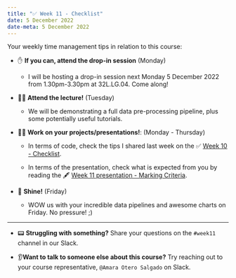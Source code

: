 ---
title: "✅ Week 11 - Checklist"
date: 5 December 2022
date-meta: 5 December 2022
---

Your weekly time management tips in relation to this course:

- ✋ **If you can, attend the drop-in session** (Monday)

    - I will be hosting a drop-in session next Monday 5 December 2022 from 1.30pm-3.30pm at 32L.LG.04. Come along!

- 🧑‍🏫 **Attend the lecture!** (Tuesday)

    - We will be demonstrating a full data pre-processing pipeline, plus some potentially useful tutorials.

- 🧑‍💻 **Work on your projects/presentations!**:  (Monday - Thursday) 

    - In terms of code, check the tips I shared last week on the ✅ [Week 10 - Checklist](/weeks/week10/checklist.qmd).

    - In terms of the presentation, check what is expected from you by reading the 🖋️ [Week 11 presentation - Marking Criteria](/main/assessments.html#week-11-presentation---marking-criteria).

- 🌟 **Shine!** (Friday)

    - WOW us with your incredible data pipelines and awesome charts on Friday. No pressure! ;)

------------

- 📟 **Struggling with something?** Share your questions on the `#week11` channel in our Slack.

- 👂**Want to talk to someone else about this course?** Try reaching out to your course representative, `@Amara Otero Salgado` on Slack.
